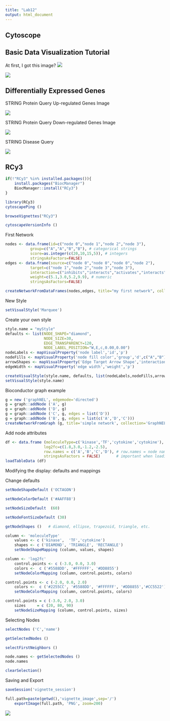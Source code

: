 ```yaml
---
title: "Lab12"
output: html_document
---
```

## Cytoscope

## Basic Data Visualization Tutorial 


At first, I got this image? 
![](images/cytoscape1.png)


![](images/cytoscape3.png)


## Differentially Expressed Genes

STRING Protein Query Up-regulated Genes Image

![](images/upreg.png)

STRING Protein Query Down-regulated Genes Image

![](images/downreg.png)

STRING Disease Query

![](images/disease.png)

## RCy3


```r
if(!"RCy3" %in% installed.packages()){
    install.packages("BiocManager")
    BiocManager::install("RCy3")
}
```


```r
library(RCy3)
cytoscapePing ()
```

```r
browseVignettes("RCy3")
```


```r
cytoscapeVersionInfo ()
```

First Network

```r
nodes <- data.frame(id=c("node 0","node 1","node 2","node 3"),
           group=c("A","A","B","B"), # categorical strings
           score=as.integer(c(20,10,15,5)), # integers
           stringsAsFactors=FALSE)
edges <- data.frame(source=c("node 0","node 0","node 0","node 2"),
           target=c("node 1","node 2","node 3","node 3"),
           interaction=c("inhibits","interacts","activates","interacts"),  # optional
           weight=c(5.1,3.0,5.2,9.9), # numeric
           stringsAsFactors=FALSE)

createNetworkFromDataFrames(nodes,edges, title="my first network", collection="DataFrame Example")
```
New Style

```r
setVisualStyle('Marquee')
```

Create your own style 

```r
style.name = "myStyle"
defaults <- list(NODE_SHAPE="diamond",
                 NODE_SIZE=30,
                 EDGE_TRANSPARENCY=120,
                 NODE_LABEL_POSITION="W,E,c,0.00,0.00")
nodeLabels <- mapVisualProperty('node label','id','p')
nodeFills <- mapVisualProperty('node fill color','group','d',c("A","B"), c("#FF9900","#66AAAA"))
arrowShapes <- mapVisualProperty('Edge Target Arrow Shape','interaction','d',c("activates","inhibits","interacts"),c("Arrow","T","None"))
edgeWidth <- mapVisualProperty('edge width','weight','p')

createVisualStyle(style.name, defaults, list(nodeLabels,nodeFills,arrowShapes,edgeWidth))
setVisualStyle(style.name)
```

Bioconductor graph example

```r
g = new ('graphNEL', edgemode='directed')
g = graph::addNode ('A', g)
g = graph::addNode ('D', g)
g = graph::addNode ('C', g, edges = list('D'))
g = graph::addNode ('B', g, edges = list(c('A','D','C')))
createNetworkFromGraph (g, title='simple network', collection='GraphNEL Example')
```

Add node attributes

```r
df <- data.frame (moleculeType=c('kinase','TF','cytokine','cytokine'),
                 log2fc=c(1.8,3.0,-1.2,-2.5),
                 row.names = c('A','B','C','D'), # row.names = node names
                 stringsAsFactors = FALSE)       # important when loading strings!
loadTableData (df)
```

Modifying the display: defaults and mappings

Change defaults 

```r
setNodeShapeDefault ('OCTAGON')
```

```r
setNodeColorDefault ('#AAFF88')
```

```r
setNodeSizeDefault  (60)
```

```r
setNodeFontSizeDefault (30)
```

```r
getNodeShapes ()   # diamond, ellipse, trapezoid, triangle, etc.
```

```r
column <- 'moleculeType'
    values <- c ('kinase',  'TF','cytokine')
    shapes <- c ('DIAMOND', 'TRIANGLE', 'RECTANGLE')
    setNodeShapeMapping (column, values, shapes)
```

```r
column <- 'log2fc'
    control.points <- c (-3.0, 0.0, 3.0)
    colors <-  c ('#5588DD', '#FFFFFF', '#DD8855')
    setNodeColorMapping (column, control.points, colors)
```


```r
control.points <- c (-2.0, 0.0, 2.0)
    colors <-  c ('#2255CC', '#5588DD', '#FFFFFF', '#DD8855','#CC5522')
    setNodeColorMapping (column, control.points, colors)
```


```r
control.points = c (-3.0, 2.0, 3.0)
    sizes     = c (20, 80, 90)
    setNodeSizeMapping (column, control.points, sizes)
```

Selecting Nodes

```r
selectNodes ('C','name')
```

```r
getSelectedNodes ()
```

```r
selectFirstNeighbors ()
```

```r
node.names <- getSelectedNodes ()
node.names
```

```r
clearSelection()
```

Saving and Export

```r
saveSession('vignette_session')
```

```r
full.path=paste(getwd(),'vignette_image',sep='/')
    exportImage(full.path, 'PNG', zoom=200)
```



![](images/rcy3.png)




